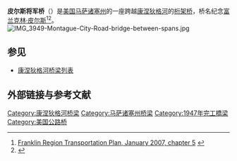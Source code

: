 {{Infobox Bridge
|bridge_name=General Pierce Bridge<br>皮尔斯将军桥
|image=IMG 3965 Montague City Road Bridge.jpg
|caption=General Pierce Bridge, taken from the Canalside Railtrail Bridge
|official_name=
|carries= 公路与人行道
|crosses=[[康涅狄格河|康涅狄格河]]
|locale=[[格林菲尔德_(马萨诸塞州)|格林菲尔德]]与[[Montague,_Massachusetts|Montague, Massachusetts]]之间
|maint=[[MassHighway|MassHighway]]
|id=G-12-020
|design=steel [[桁架桥|桁架桥]]
|mainspan=
|length=229.5 m
|width=7.9 m
|height=
|load=
|clearance=
|below=
|traffic=19,400
|begin=
|complete=1947
|open=
|closed=
|toll=
|map_cue=
|map_image=
|map_text=
|map_width=
|coordinates= {{coord|42|34|49|N|72|34|47|W|region:US_type:landmark|display=inline,title}}
|lat=
|long=
|extra={{Location map | USA Massachusetts
|label      = 
|label_size = 
|alt        = 
|position   = right
|background = 
|lon_dir=W
|lat_dir=N
|lat_deg    = 42
|lat_min    = 34
|lat_sec    = 49
|lon_deg    = 72
|lon_min    = 34
|lon_sec    = 47
|lat        = 
|long       = 
|mark       = 
|marksize   = 
|border     = none
|float      = 
|width      = 250
|caption    = <!-- blank caption -->
}}
}}

'''皮尔斯将军桥'''（{{lang-en|General Pierce Bridge}}）是[[美国|美国]][[马萨诸塞州|马萨诸塞州]]的一座跨越[[康涅狄格河|康涅狄格河]]的[[桁架桥|桁架桥]]，桥名纪念[[富兰克林·皮尔斯|富兰克林·皮尔斯]]<ref>[http://frcog.org/pubs/transportation/2007RTP/Ch5_RoadandBridges_draftJan07.pdf Franklin Region Transportation Plan, January 2007, chapter 5] {{webarchive|url=https://web.archive.org/web/20071021203041/http://www.frcog.org/pubs/transportation/2007RTP/Ch5_RoadandBridges_draftJan07.pdf |date=2007-10-21 }}</ref><ref>{{Cite web |url=http://www.recorder.com/print_friendly.cfm?id_no=4407574 |title=Article in the Greenfield Recorder |accessdate=2015-02-13 |archive-date=2015-02-13 |archive-url=https://web.archive.org/web/20150213082837/http://www.recorder.com/print_friendly.cfm?id_no=4407574 |dead-url=no }}</ref>。
[[Image:IMG_3949-Montague-City-Road-bridge-between-spans.jpg|thumb]]

== 参见 ==
*[[康涅狄格河桥梁列表|康涅狄格河桥梁列表]]

==外部链接与参考文献==
{{reflist}}

{{Crossings navbox
|structure       = 桥梁
|place           = [[康乃狄克河|康乃狄克河]]
|bridge          = 皮尔斯将军桥
|bridge signs    = 
|upstream        = [[Turners_Falls_Road_Bridge|Turners Falls Road Bridge]]
|upstream signs  = 
|downstream      = [[Canalside_Rail_Trail_Bridge|Canalside Rail Trail Bridge]]
|downstream signs = 
}}

[[Category:康涅狄格河桥梁|Category:康涅狄格河桥梁]]
[[Category:马萨诸塞州桥梁|Category:马萨诸塞州桥梁]]
[[Category:1947年完工橋梁|Category:1947年完工橋梁]]
[[Category:美国公路桥|Category:美国公路桥]]